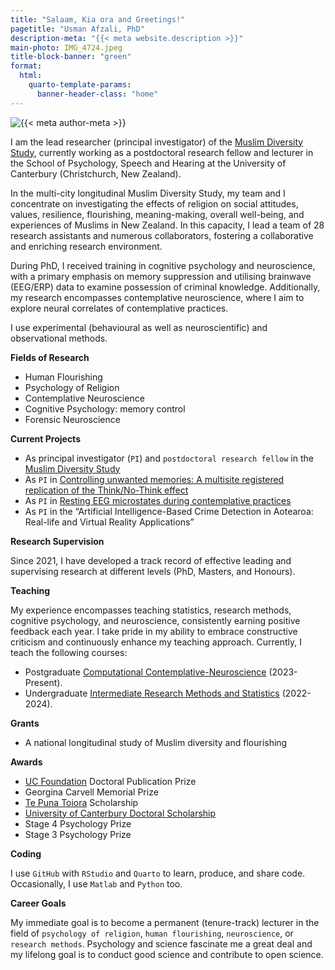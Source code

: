 ```yaml
---
title: "Salaam, Kia ora and Greetings!"
pagetitle: "Usman Afzali, PhD"
description-meta: "{{< meta website.description >}}"
main-photo: IMG_4724.jpeg
title-block-banner: "green"
format:
  html:
    quarto-template-params:
      banner-header-class: "home"
---
```


::: {.grid}

::: {.g-col-12 .g-col-sm-4}

```{=html}
<div class="grid" style="--bs-columns: 5; row-gap: 0;">
  <div class="g-col-1 g-col-sm-0"></div>
  <div class="g-col-3 g-col-sm-5">
    <picture>
      <source media="(max-width: 576px)" srcset="{{IMG_4724.jpeg}}">
      <source media="(min-width: 576px)" srcset="{{< meta main-photo >}}">
      <img class="img-fluid" src="{{< meta main-photo >}}" alt="{{< meta author-meta >}}">
    </picture>
  </div>
  <div class="g-col-1 g-col-sm-0"></div>
</div>
```

:::

::: {.g-col-12 .g-col-sm-8}

I am the lead researcher (principal investigator) of the [Muslim Diversity Study](https://www.canterbury.ac.nz/research/about-uc-research/research-specialities-and-projects/research-projects/the-muslim-diversity-study), currently working as a postdoctoral research fellow and lecturer in the School of Psychology, Speech and Hearing at the University of Canterbury (Christchurch, New Zealand).

In the multi-city longitudinal Muslim Diversity Study, my team and I concentrate on investigating the effects of religion on social attitudes, values, resilience, flourishing, meaning-making, overall well-being, and experiences of Muslims in New Zealand. In this capacity, I lead a team of 28 research assistants and numerous collaborators, fostering a collaborative and enriching research environment.

During PhD, I  received training in cognitive psychology and neuroscience, with a primary emphasis on memory suppression and utilising brainwave (EEG/ERP) data to examine possession of criminal knowledge. Additionally, my research encompasses contemplative neuroscience, where I aim to explore neural correlates of contemplative practices.

I use experimental (behavioural as well as neuroscientific) and observational methods.

**Fields of Research**

-   Human Flourishing
-   Psychology of Religion
-   Contemplative Neuroscience
-   Cognitive Psychology: memory control
-   Forensic Neuroscience

**Current Projects**

-   As principal investigator (`PI`) and `postdoctoral research fellow` in the [Muslim Diversity Study](https://www.canterbury.ac.nz/research/about-uc-research/research-specialities-and-projects/research-projects/the-muslim-diversity-study)
-   As `PI` in [Controlling unwanted memories: A multisite registered replication of the Think/No-Think effect](https://osf.io/nru4x/?view_only=bc189174a1cf4ca8b1dc83cf7967cd9e)
-   As `PI` in [Resting EEG microstates during contemplative practices](https://osf.io/ns5zm/)
-   As `PI` in the "Artificial Intelligence-Based Crime Detection in Aotearoa: Real-life and Virtual Reality Applications"

**Research Supervision**

Since 2021, I have developed a track record of effective leading and supervising research at different levels (PhD, Masters, and Honours).

**Teaching**

My experience encompasses teaching statistics, research methods, cognitive psychology, and neuroscience, consistently earning positive feedback each year. I take pride in my ability to embrace constructive criticism and continuously enhance my teaching approach. Currently, I teach the following courses:

-   Postgraduate [Computational Contemplative-Neuroscience](https://courseinfo.canterbury.ac.nz/GetCourseDetails.aspx?course=PSYC480&occurrence=24S1(C)&year=2024) (2023-Present).
-   Undergraduate [Intermediate Research Methods and Statistics](https://courseinfo.canterbury.ac.nz/GetCourseDetails.aspx?course=PSYC344&occurrence=23S2(C)&year=2023) (2022-2024).

**Grants**

-   A national longitudinal study of Muslim diversity and flourishing

**Awards**

-   [UC Foundation](https://www.canterbury.ac.nz/uc-foundation/) Doctoral Publication Prize
-   Georgina Carvell Memorial Prize
-   [Te Puna Toiora](https://www.canterbury.ac.nz/research/about-uc-research/research-groups-and-centres/te-puna-toiora-mental-health-and-nutrition-research) Scholarship
-   [University of Canterbury Doctoral Scholarship](https://www.canterbury.ac.nz/get-started/scholarships/types/doctoral-scholarships/)
-   Stage 4 Psychology Prize
-   Stage 3 Psychology Prize

**Coding**

I use `GitHub` with `RStudio` and `Quarto` to learn, produce, and share code. Occasionally, I use `Matlab` and `Python` too.

**Career Goals**

My immediate goal is to become a permanent (tenure-track) lecturer in the field of `psychology of religion`, `human flourishing`, `neuroscience`, or `research methods`. Psychology and science fascinate me a great deal and my lifelong goal is to conduct good science and contribute to open science. 

:::

:::


